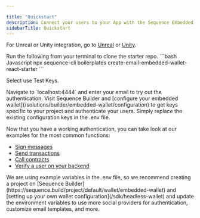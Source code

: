 ```yaml
---

title: "Quickstart"
description: Connect your users to your App with the Sequence Embedded Wallet.
sidebarTitle: Quickstart
---
```


For Unreal or Unity integration, go to [Unreal](/sdk/unreal/getting_started) or [Unity](/sdk/unity/installation).

<Steps>
<Step title="Clone Starter Repo">
Run the following from your terminal to clone the starter repo.

<CodeGroup>
```bash Javascript
npx sequence-cli boilerplates create-email-embedded-wallet-react-starter
```

Select use Test Keys.

</CodeGroup>
</Step>

<Step title="Connect and Authenticate">
Navigate to `localhost:4444` and enter your email to try out the authentication.
</Step>

<Step title="Add your embedded wallet keys">
Visit Sequence Builder and [configure your embedded wallet](/solutions/builder/embedded-wallet/configuration) to get keys specific to your project and authenticate your users. Simply replace the existing configuration keys in the .env file.
</Step>

<Step title="Use Sequence Embedded Wallets!">

Now that you have a working authentication, you can take look at our examples for the most common functions:
- [Sign messages](/sdk/headless-wallet/use-wallets#sign-messages)
- [Send transactions](/sdk/headless-wallet/use-wallets#send-transactions)
- [Call contracts](/sdk/headless-wallet/use-wallets#call-any-contract)
- [Verify a user on your backend](/sdk/headless-wallet/verification#prerequisite-deployment-of-a-parent-wallet)
</Step>
</Steps>


<Tip>
We are using example variables in the .env file, so we recommend creating a project on [Sequence Builder](https://sequence.build/project/default/wallet/embedded-wallet) and [setting up your own wallet configuration](/sdk/headless-wallet) and update the environment variables to use more social providers for authentication, customize email templates, and more.
</Tip>



